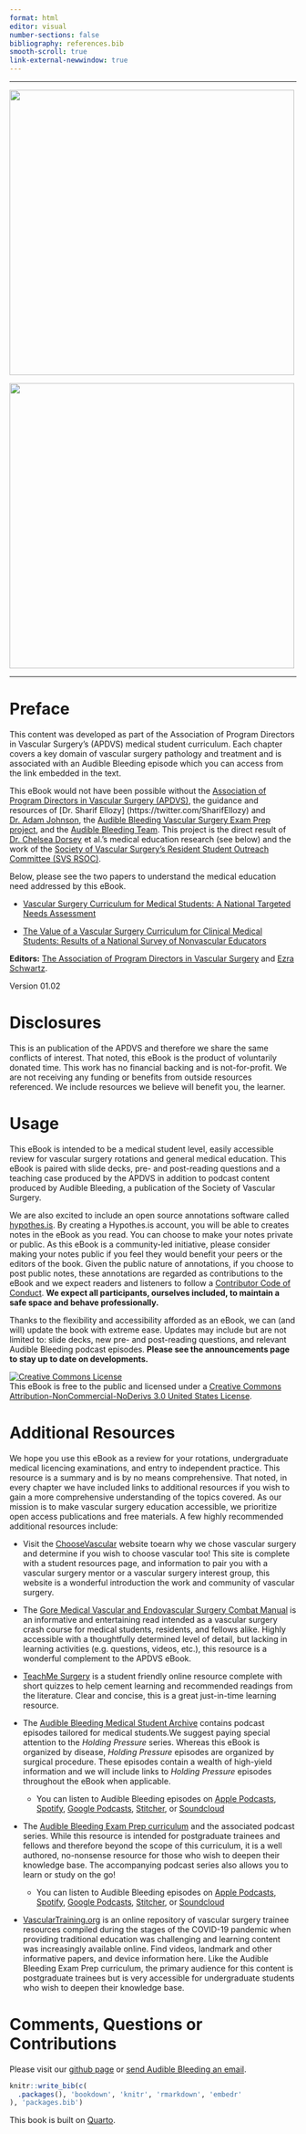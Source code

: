```yaml
---
format: html
editor: visual
number-sections: false
bibliography: references.bib
smooth-scroll: true
link-external-newwindow: true
---
```


------------------------------------------------------------------------

![](images/surgeon_pic_2.jpeg){fig-align="center" width="500"}

![](images/apdvsbanner.png){fig-align="center" width="500"}

------------------------------------------------------------------------

# Preface {.unnumbered}

This content was developed as part of the Association of Program Directors in Vascular Surgery's (APDVS) medical student curriculum. Each chapter covers a key domain of vascular surgery pathology and treatment and is associated with an Audible Bleeding episode which you can access from the link embedded in the text.

This eBook would not have been possible without the [Association of Program Directors in Vascular Surgery (APDVS)](https://vascular.org/apdvs), the guidance and resources of \[Dr. Sharif Ellozy\] (https://twitter.com/SharifEllozy) and [Dr. Adam Johnson](https://twitter.com/Adam_mdmph), the [Audible Bleeding Vascular Surgery Exam Prep project](https://adam-mdmph.quarto.pub/vascular-surgery-exam-prep/), and the [Audible Bleeding Team](https://www.audiblebleeding.com/about-1/). This project is the direct result of [Dr. Chelsea Dorsey](https://twitter.com/MdDorsey) et al.'s medical education research (see below) and the work of the [Society of Vascular Surgery's Resident Student Outreach Committee (SVS RSOC)](https://vascular.org/about/councils-and-committees/education-council/resident-and-student-outreach-committee).

Below, please see the two papers to understand the medical education need addressed by this eBook.

-   [Vascular Surgery Curriculum for Medical Students: A National Targeted Needs Assessment](https://www.annalsofvascularsurgery.com/article/S0890-5096(21)00748-2/fulltext)

-   [The Value of a Vascular Surgery Curriculum for Clinical Medical Students: Results of a National Survey of Nonvascular Educators](https://www.jvascsurg.org/article/S0741-5214(22)01147-8/fulltext)

**Editors:** [The Association of Program Directors in Vascular Surgery](https://vascular.org/apdvs) and [Ezra Schwartz](https://twitter.com/EzraSchwartz10).

Version 01.02

# Disclosures {.unnumbered}

This is an publication of the APDVS and therefore we share the same conflicts of interest. That noted, this eBook is the product of voluntarily donated time. This work has no financial backing and is not-for-profit. We are not receiving any funding or benefits from outside resources referenced. We include resources we believe will benefit you, the learner.

# Usage {.unnumbered}

This eBook is intended to be a medical student level, easily accessible review for vascular surgery rotations and general medical education. This eBook is paired with slide decks, pre- and post-reading questions and a teaching case produced by the APDVS in addition to podcast content produced by Audible Bleeding, a publication of the Society of Vascular Surgery.

We are also excited to include an open source annotations software called [hypothes.is](https://web.hypothes.is). By creating a Hypothes.is account, you will be able to creates notes in the eBook as you read. You can choose to make your notes private or public. As this eBook is a community-led initiative, please consider making your notes public if you feel they would benefit your peers or the editors of the book. Given the public nature of annotations, if you choose to post public notes, these annotations are regarded as contributions to the eBook and we expect readers and listeners to follow a [Contributor Code of Conduct](https://www.contributor-covenant.org/version/2/0/code_of_conduct/). **We expect all participants, ourselves included, to maintain a safe space and behave professionally.**

Thanks to the flexibility and accessibility afforded as an eBook, we can (and will) update the book with extreme ease. Updates may include but are not limited to: slide decks, new pre- and post-reading questions, and relevant Audible Bleeding podcast episodes. **Please see the announcements page to stay up to date on developments.**

<a rel="license" href="http://creativecommons.org/licenses/by-nc-nd/3.0/us/"><img src="https://i.creativecommons.org/l/by-nc-nd/3.0/us/88x31.png" alt="Creative Commons License" style="border-width:0"/></a><br />This eBook is free to the public and licensed under a <a rel="license" href="http://creativecommons.org/licenses/by-nc-nd/3.0/us/">Creative Commons Attribution-NonCommercial-NoDerivs 3.0 United States License</a>.

# Additional Resources {#sec-additionalresources}

We hope you use this eBook as a review for your rotations, undergraduate medical licencing examinations, and entry to independent practice. This resource is a summary and is by no means comprehensive. That noted, in every chapter we have included links to additional resources if you wish to gain a more comprehensive understanding of the topics covered. As our mission is to make vascular surgery education accessible, we prioritize open access publications and free materials. A few highly recommended additional resources include:

-   Visit the [ChooseVascular](https://choosevascular.com/) website toearn why we chose vascular surgery and determine if you wish to choose vascular too! This site is complete with a student resources page, and information to pair you with a vascular surgery mentor or a vascular surgery interest group, this website is a wonderful introduction the work and community of vascular surgery.

-   The [Gore Medical Vascular and Endovascular Surgery Combat Manual](https://www.goremedical.com/combat-manual) is an informative and entertaining read intended as a vascular surgery crash course for medical students, residents, and fellows alike. Highly accessible with a thoughtfully determined level of detail, but lacking in learning activities (e.g. questions, videos, etc.), this resource is a wonderful complement to the APDVS eBook.

-   [TeachMe Surgery](https://teachmesurgery.com/vascular/) is a student friendly online resource complete with short quizzes to help cement learning and recommended readings from the literature. Clear and concise, this is a great just-in-time learning resource.

-   The [Audible Bleeding Medical Student Archive](https://www.audiblebleeding.com/episodes-1/?tag=Medical+Student) contains podcast episodes tailored for medical students.We suggest paying special attention to the *Holding Pressure* series. Whereas this eBook is organized by disease, *Holding Pressure* episodes are organized by surgical procedure. These episodes contain a wealth of high-yield information and we will include links to *Holding Pressure* episodes throughout the eBook when applicable.

    -   You can listen to Audible Bleeding episodes on [Apple Podcasts](https://podcasts.apple.com/us/podcast/audible-bleeding/id1440614377), [Spotify](https://open.spotify.com/show/5EPvNmAGD38OCNB68rXBaJ), [Google Podcasts](https://podcasts.google.com/search/audible%20bleeding), [Stitcher](https://www.stitcher.com/show/audible-bleeding), or [Soundcloud](https://soundcloud.com/user-868527834)

-   The [Audible Bleeding Exam Prep curriculum](https://adam-mdmph.quarto.pub/vascular-surgery-exam-prep/) and the associated podcast series. While this resource is intended for postgraduate trainees and fellows and therefore beyond the scope of this curriculum, it is a well authored, no-nonsense resource for those who wish to deepen their knowledge base. The accompanying podcast series also allows you to learn or study on the go!

    -   You can listen to Audible Bleeding episodes on [Apple Podcasts](https://podcasts.apple.com/us/podcast/audible-bleeding/id1440614377), [Spotify](https://open.spotify.com/show/5EPvNmAGD38OCNB68rXBaJ), [Google Podcasts](https://podcasts.google.com/search/audible%20bleeding), [Stitcher](https://www.stitcher.com/show/audible-bleeding), or [Soundcloud](https://soundcloud.com/user-868527834)

-   [VascularTraining.org](https://www.vasculartraining.org/) is an online repository of vascular surgery trainee resources compiled during the stages of the COVID-19 pandemic when providing traditional education was challenging and learning content was increasingly available online. Find videos, landmark and other informative papers, and device information here. Like the Audible Bleeding Exam Prep curriculum, the primary audience for this content is postgraduate trainees but is very accessible for undergraduate students who wish to deepen their knowledge base.

# Comments, Questions or Contributions {.unnumbered}

Please visit our [github page](https://github.com/ezraschwartzMD/apdvs_book) or [send Audible Bleeding an email](mailto:audiblebleeding@vascularsociety.org).

```r
knitr::write_bib(c(
  .packages(), 'bookdown', 'knitr', 'rmarkdown', 'embedr'
), 'packages.bib')
```

This book is built on [Quarto](https://quarto.org).

<!-- Google tag (gtag.js) -->
<script async src="https://www.googletagmanager.com/gtag/js?id=G-WS28VX4802"></script>
<script>
  window.dataLayer = window.dataLayer || [];
  function gtag(){dataLayer.push(arguments);}
  gtag('js', new Date());

  gtag('config', 'G-WS28VX4802');
</script>
